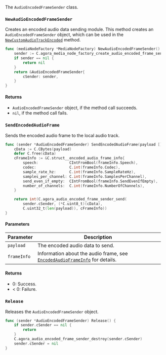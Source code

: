The `AudioEncodedFrameSender` class.

### `NewAudioEncodedFrameSender`

Creates an encoded audio data sending module. This method creates an `AudioEncodedFrameSender` object, which can be used in the [`NewCustomAudioTrackEncoded`](./localaudiotrack#newcustomaudiotrackencoded) method.

```go
func (mediaNodeFactory *MediaNodeFactory) NewAudioEncodedFrameSender() *AudioEncodedFrameSender {
    sender := C.agora_media_node_factory_create_audio_encoded_frame_sender(mediaNodeFactory.cFactory)
    if sender == nil {
        return nil
    }
    return &AudioEncodedFrameSender{
        cSender: sender,
    }
}
```

#### Returns

- `AudioEncodedFrameSender` object, if the method call succeeds.
- `nil`, if the method call fails.

### `SendEncodedAudioFrame`

Sends the encoded audio frame to the local audio track.

```go
func (sender *AudioEncodedFrameSender) SendEncodedAudioFrame(payload []byte, frameInfo *EncodedAudioFrameInfo) int {
    cData := C.CBytes(payload)
    defer C.free(cData)
    cFrameInfo := &C.struct__encoded_audio_frame_info{
        speech:              CIntFromBool(frameInfo.Speech),
        codec:               C.int(frameInfo.Codec),
        sample_rate_hz:      C.int(frameInfo.SampleRateHz),
        samples_per_channel: C.int(frameInfo.SamplesPerChannel),
        send_even_if_empty:  CIntFromBool(frameInfo.SendEvenIfEmpty),
        number_of_channels:  C.int(frameInfo.NumberOfChannels),
    }

    return int(C.agora_audio_encoded_frame_sender_send(
        sender.cSender, (*C.uint8_t)(cData),
        C.uint32_t(len(payload)), cFrameInfo))
}
```

#### Parameters

| Parameter        | Description                                                                 |
|------------------|-----------------------------------------------------------------------------|
| `payload`        | The encoded audio data to send.                                             |
| `frameInfo`      | Information about the audio frame, see [`EncodedAudioFrameInfo`](./apidatatype#encodedaudioframeinfo) for details. |

#### Returns

- 0: Success.
- < 0: Failure.

### `Release`

Releases the `AudioEncodedFrameSender` object.

```go
func (sender *AudioEncodedFrameSender) Release() {
    if sender.cSender == nil {
        return
    }
    C.agora_audio_encoded_frame_sender_destroy(sender.cSender)
    sender.cSender = nil
}
```

